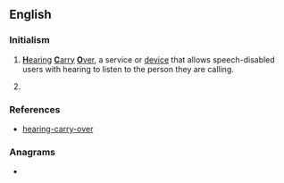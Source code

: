==English==

===Initialism===
{{rfc-header|Initialism}}
{{head|en|initialism}}

# [[hearing|'''H'''earing]] [[carry|'''C'''arry]] [[over|'''O'''ver]], a service or [[device]] that allows speech-disabled users with hearing to listen to the person they are calling.
# {{lb|en|astronomy}} {{initialism of|w:Harvard College Observatory|Harvard College Observatory|lang=en}}

===References===
* [http://www.myrelay.com/traditional-relay/hco-hearing-carry-over.en.html hearing-carry-over]

===Anagrams===
* {{anagrams|en|CHO|Cho|OCH|OHC|och}}
